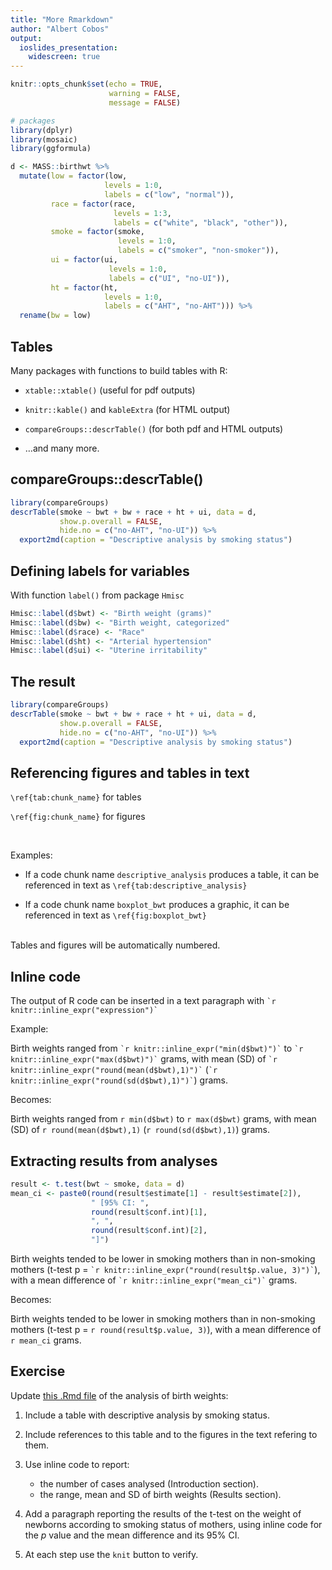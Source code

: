 ```yaml
---
title: "More Rmarkdown"
author: "Albert Cobos"
output: 
  ioslides_presentation:
    widescreen: true
---
```


```r
knitr::opts_chunk$set(echo = TRUE, 
                      warning = FALSE, 
                      message = FALSE)

# packages
library(dplyr)
library(mosaic)
library(ggformula)

d <- MASS::birthwt %>%
  mutate(low = factor(low, 
                     levels = 1:0, 
                     labels = c("low", "normal")),
         race = factor(race, 
                       levels = 1:3,
                       labels = c("white", "black", "other")),
         smoke = factor(smoke, 
                        levels = 1:0, 
                        labels = c("smoker", "non-smoker")),
         ui = factor(ui, 
                      levels = 1:0, 
                      labels = c("UI", "no-UI")),
         ht = factor(ht, 
                     levels = 1:0, 
                     labels = c("AHT", "no-AHT"))) %>% 
  rename(bw = low)

```

## Tables

Many packages with functions to build tables with R:

- `xtable::xtable()` (useful for pdf outputs)

- `knitr::kable()` and `kableExtra` (for HTML output)

- `compareGroups::descrTable()` (for both pdf and HTML outputs)

- ...and many more.

## compareGroups::descrTable() {.smaller}

```r
library(compareGroups)
descrTable(smoke ~ bwt + bw + race + ht + ui, data = d,
           show.p.overall = FALSE,
           hide.no = c("no-AHT", "no-UI")) %>%   
  export2md(caption = "Descriptive analysis by smoking status") 

```

## Defining labels for variables

With function `label()` from package `Hmisc`

```r
Hmisc::label(d$bwt) <- "Birth weight (grams)"
Hmisc::label(d$bw) <- "Birth weight, categorized"
Hmisc::label(d$race) <- "Race"
Hmisc::label(d$ht) <- "Arterial hypertension"
Hmisc::label(d$ui) <- "Uterine irritability"
```

## The result {.smaller}

```r
library(compareGroups)
descrTable(smoke ~ bwt + bw + race + ht + ui, data = d,
           show.p.overall = FALSE,
           hide.no = c("no-AHT", "no-UI")) %>%   
  export2md(caption = "Descriptive analysis by smoking status") 

```

## Referencing figures and tables in text

`\ref{tab:chunk_name}` for tables

`\ref{fig:chunk_name}` for figures

\

Examples:  

- If a code chunk name `descriptive_analysis` produces a table, it can be referenced in text as `\ref{tab:descriptive_analysis}`

- If a code chunk name `boxplot_bwt` produces a graphic, it can be referenced in text as `\ref{fig:boxplot_bwt}`

\
Tables and figures will be automatically numbered.

## Inline code

The output of R code can be inserted in a text paragraph with  `` `r knitr::inline_expr("expression")` ``

Example:  

Birth weights ranged from `` `r knitr::inline_expr("min(d$bwt)")` `` to `` `r knitr::inline_expr("max(d$bwt)")` `` grams, with mean (SD) of `` `r knitr::inline_expr("round(mean(d$bwt),1)")` `` (`` `r knitr::inline_expr("round(sd(d$bwt),1)")` ``) grams. 

Becomes:

Birth weights ranged from `r min(d$bwt)` to `r max(d$bwt)` grams, with mean (SD) of `r round(mean(d$bwt),1)` (`r round(sd(d$bwt),1)`) grams. 


## Extracting results from analyses

```r
result <- t.test(bwt ~ smoke, data = d)
mean_ci <- paste0(round(result$estimate[1] - result$estimate[2]),
                  " [95% CI: ",
                  round(result$conf.int)[1],
                  ", ",
                  round(result$conf.int)[2],
                  "]")
```

Birth weights tended to be lower in smoking mothers than in non-smoking mothers (t-test p = `` `r knitr::inline_expr("round(result$p.value, 3)")` ``), with a mean difference of `` `r knitr::inline_expr("mean_ci")` `` grams.

Becomes:

Birth weights tended to be lower in smoking mothers than in non-smoking mothers (t-test p = `r round(result$p.value, 3)`), with a mean difference of `r mean_ci` grams.


## Exercise

Update [this .Rmd file](https://raw.githubusercontent.com/acobos/CDB_ed2/main/6_3_Rmarkdown_exe_1_solution.Rmd) of the analysis of birth weights:

1. Include a table with descriptive analysis by smoking status.

2. Include references to this table and to the figures in the text refering to them.

3. Use inline code to report:
    + the number of cases analysed (Introduction section).
    + the range, mean and SD of birth weights (Results section).
    
4. Add a paragraph reporting the results of the t-test on the weight of newborns according to smoking status of mothers, using inline code for the $p$ value and the mean difference and its 95% CI.

5. At each step use the `knit` button to verify.